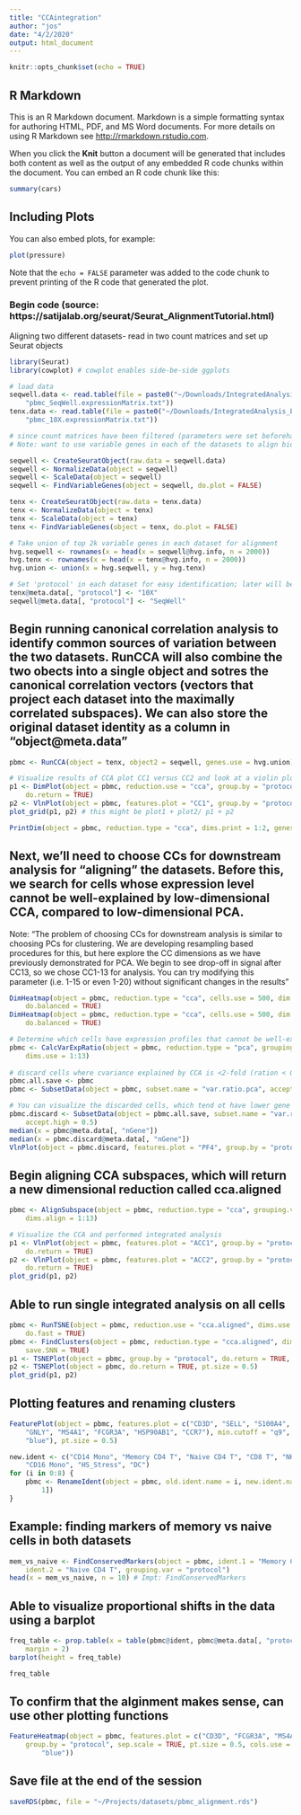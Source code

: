 ```yaml
---
title: "CCAintegration"
author: "jos"
date: "4/2/2020"
output: html_document
---
```


```r
knitr::opts_chunk$set(echo = TRUE)
```

## R Markdown

This is an R Markdown document. Markdown is a simple formatting syntax for authoring HTML, PDF, and MS Word documents. For more details on using R Markdown see <http://rmarkdown.rstudio.com>.

When you click the **Knit** button a document will be generated that includes both content as well as the output of any embedded R code chunks within the document. You can embed an R code chunk like this:

```r
summary(cars)
```

## Including Plots

You can also embed plots, for example:

```r
plot(pressure)
```

Note that the `echo = FALSE` parameter was added to the code chunk to prevent printing of the R code that generated the plot.

### Begin code (source: https://satijalab.org/seurat/Seurat_AlignmentTutorial.html)
Aligning two different datasets- read in two count matrices and set up Seurat objects
```r
library(Seurat)
library(cowplot) # cowplot enables side-be-side ggplots

# load data 
seqwell.data <- read.table(file = paste0("~/Downloads/IntegratedAnalysis_ExpressionMatrices/", 
    "pbmc_SeqWell.expressionMatrix.txt"))
tenx.data <- read.table(file = paste0("~/Downloads/IntegratedAnalysis_ExpressionMatrices/", 
    "pbmc_10X.expressionMatrix.txt"))

# since count matrices have been filtered (parameters were set beforehand), no additional filtering is necessary before/when creating Seurat Objects
# Note: want to use variable genes in each of the datasets to align biologically relevant signal

seqwell <- CreateSeuratObject(raw.data = seqwell.data)
seqwell <- NormalizeData(object = seqwell)
seqwell <- ScaleData(object = seqwell)
seqwell <- FindVariableGenes(object = seqwell, do.plot = FALSE)

tenx <- CreateSeuratObject(raw.data = tenx.data)
tenx <- NormalizeData(object = tenx)
tenx <- ScaleData(object = tenx)
tenx <- FindVariableGenes(object = tenx, do.plot = FALSE)

# Take union of top 2k variable genes in each dataset for alignment
hvg.seqwell <- rownames(x = head(x = seqwell@hvg.info, n = 2000))
hvg.tenx <- rownames(x = head(x = tenx@hvg.info, n = 2000))
hvg.union <- union(x = hvg.seqwell, y = hvg.tenx)

# Set 'protocol' in each dataset for easy identification; later will be transferred to the merged object in RunCCA
tenx@meta.data[, "protocol"] <- "10X"
seqwell@meta.data[, "protocol"] <- "SeqWell"
```

## Begin running canonical correlation analysis to identify common sources of variation between the two datasets. RunCCA will also combine the two obects into a single object and sotres the canonical correlation vectors (vectors that project each dataset into the maximally correlated subspaces). We can also store the original dataset identity as a column in "object@meta.data"
```r
pbmc <- RunCCA(object = tenx, object2 = seqwell, genes.use = hvg.union)

# Visualize results of CCA plot CC1 versus CC2 and look at a violin plot
p1 <- DimPlot(object = pbmc, reduction.use = "cca", group.by = "protocol", pt.size = 0.5, 
    do.return = TRUE)
p2 <- VlnPlot(object = pbmc, features.plot = "CC1", group.by = "protocol", do.return = TRUE)
plot_grid(p1, p2) # this might be plot1 + plot2/ p1 + p2

PrintDim(object = pbmc, reduction.type = "cca", dims.print = 1:2, genes.print = 10)
```

## Next, we'll need to choose CCs for downstream analysis for "aligning" the datasets. Before this, we search for cells whose expression level cannot be well-explained by low-dimensional CCA, compared to low-dimensional PCA. 
Note: "The problem of choosing CCs for downstream analysis is similar to choosing PCs for clustering. We are developing resampling based procedures for this, but here explore the CC dimensions as we have previously demonstrated for PCA. We begin to see drop-off in signal after CC13, so we chose CC1-13 for analysis. You can try modifying this parameter (i.e. 1-15 or even 1-20) without significant changes in the results"
```r
DimHeatmap(object = pbmc, reduction.type = "cca", cells.use = 500, dim.use = 1:9, 
    do.balanced = TRUE)
DimHeatmap(object = pbmc, reduction.type = "cca", cells.use = 500, dim.use = 10:18, 
    do.balanced = TRUE)

# Determine which cells have expression profiles that cannot be well-explained by low-dimensional CCA, compared to low-dimensional PCA.
pbmc <- CalcVarExpRatio(object = pbmc, reduction.type = "pca", grouping.var = "protocol", 
    dims.use = 1:13)
  
# discard cells where cvariance explained by CCA is <2-fold (ration < 0.5) compared to PCA
pbmc.all.save <- pbmc
pbmc <- SubsetData(object = pbmc, subset.name = "var.ratio.pca", accept.low = 0.5)

# You can visualize the discarded cells, which tend ot have lower gene counts or can represent cells that are dataset-specific
pbmc.discard <- SubsetData(object = pbmc.all.save, subset.name = "var.ratio.pca", 
    accept.high = 0.5)
median(x = pbmc@meta.data[, "nGene"])
median(x = pbmc.discard@meta.data[, "nGene"])
VlnPlot(object = pbmc.discard, features.plot = "PF4", group.by = "protocol")
```

## Begin aligning CCA subspaces, which will return a new dimensional reduction called cca.aligned
```r
pbmc <- AlignSubspace(object = pbmc, reduction.type = "cca", grouping.var = "protocol", 
    dims.align = 1:13)

# Visualize the CCA and performed integrated analysis
p1 <- VlnPlot(object = pbmc, features.plot = "ACC1", group.by = "protocol", 
    do.return = TRUE)
p2 <- VlnPlot(object = pbmc, features.plot = "ACC2", group.by = "protocol", 
    do.return = TRUE)
plot_grid(p1, p2)
```

## Able to run single integrated analysis on all cells
```r
pbmc <- RunTSNE(object = pbmc, reduction.use = "cca.aligned", dims.use = 1:13, 
    do.fast = TRUE)
pbmc <- FindClusters(object = pbmc, reduction.type = "cca.aligned", dims.use = 1:13, 
    save.SNN = TRUE)
p1 <- TSNEPlot(object = pbmc, group.by = "protocol", do.return = TRUE, pt.size = 0.5)
p2 <- TSNEPlot(object = pbmc, do.return = TRUE, pt.size = 0.5)
plot_grid(p1, p2)
```

## Plotting features and renaming clusters
```r
FeaturePlot(object = pbmc, features.plot = c("CD3D", "SELL", "S100A4", "CD8A", 
    "GNLY", "MS4A1", "FCGR3A", "HSP90AB1", "CCR7"), min.cutoff = "q9", cols.use = c("lightgrey", 
    "blue"), pt.size = 0.5)

new.ident <- c("CD14 Mono", "Memory CD4 T", "Naive CD4 T", "CD8 T", "NK", "B", 
    "CD16 Mono", "HS_Stress", "DC")
for (i in 0:8) {
    pbmc <- RenameIdent(object = pbmc, old.ident.name = i, new.ident.name = new.ident[i + 
        1])
}
```

## Example: finding markers of memory vs naive cells in both datasets
```r
mem_vs_naive <- FindConservedMarkers(object = pbmc, ident.1 = "Memory CD4 T", 
    ident.2 = "Naive CD4 T", grouping.var = "protocol")
head(x = mem_vs_naive, n = 10) # Impt: FindConservedMarkers
```

## Able to visualize proportional shifts in the data using a barplot
```r
freq_table <- prop.table(x = table(pbmc@ident, pbmc@meta.data[, "protocol"]), 
    margin = 2)
barplot(height = freq_table)

freq_table
```

## To confirm that the alginment makes sense, can use other plotting functions
```r
FeatureHeatmap(object = pbmc, features.plot = c("CD3D", "FCGR3A", "MS4A1"), 
    group.by = "protocol", sep.scale = TRUE, pt.size = 0.5, cols.use = c("lightgrey", 
        "blue"))
```

## Save file at the end of the session
```r
saveRDS(pbmc, file = "~/Projects/datasets/pbmc_alignment.rds")
```


